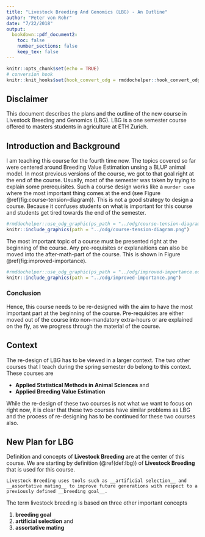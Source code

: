 ```yaml
---
title: "Livestock Breeding And Genomics (LBG) - An Outline"
author: "Peter von Rohr"
date: "7/22/2018"
output: 
  bookdown::pdf_document2:
    toc: false
    number_sections: false
    keep_tex: false
---
```


```r
knitr::opts_chunk$set(echo = TRUE)
# conversion hook
knitr::knit_hooks$set(hook_convert_odg = rmddochelper::hook_convert_odg)
```

## Disclaimer
This document describes the plans and the outline of the new course in Livestock Breeding and Genomics (LBG). LBG is a one semester course offered to masters students in agriculture at ETH Zurich.


## Introduction and Background
I am teaching this course for the fourth time now. The topics covered so far were centered around Breeding Value Estimation unsing a BLUP animal model. In most previous versions of the course, we got to that goal right at the end of the course. Usually, most of the semester was taken by trying to explain some prerequisites. Such a course design works like a  `murder case` where the most important thing comes at the end (see Figure \@ref(fig:course-tension-diagram)). This is not a good strategy to design a course. Because it confuses students on what is important for this course and students get tired towards the end of the semester. 

```r
#rmddochelper::use_odg_graphic(ps_path = "../odg/course-tension-diagram.odg")
knitr::include_graphics(path = "../odg/course-tension-diagram.png")
```

The most important topic of a course must be presented right at the beginning of the course. Any pre-requisites or explanaitions can also be moved into the after-math-part of the course. This is shown in Figure \@ref(fig:improved-importance). 

```r
#rmddochelper::use_odg_graphic(ps_path = "../odg/improved-importance.odg")
knitr::include_graphics(path = "../odg/improved-importance.png")
```



### Conclusion
Hence, this course needs to be re-designed with the aim to have the most important part at the beginning of the course. Pre-requisites are either moved out of the course into non-mandatory extra-hours or are explained on the fly, as we progress through the material of the course. 


## Context
The re-design of LBG has to be viewed in a larger context. The two other courses that I teach during the spring semester do belong to this context. These courses are 

* __Applied Statistical Methods in Animal Sciences__ and 
* __Applied Breeding Value Estimation__

While the re-design of these two courses is not what we want to focus on right now, it is clear that these two courses have similar problems as LBG and the process of re-designing has to be continued for these two courses also.


## New Plan for LBG
Definition and concepts of __Livestock Breeding__ are at the center of this course. We are starting by definition (\@ref(def:lbg)) of __Livestock Breeding__ that is used for this course.

\vspace{3ex}
```definition
Livestock Breeding uses tools such as __artificial selection__ and __assortative mating__ to improve future generations with respect to a previously defined __breeding goal__. 
```

The term livestock breeding is based on three other important concepts

1. __breeding goal__
2. __artificial selection__ and 
3. __assortative mating__


 
